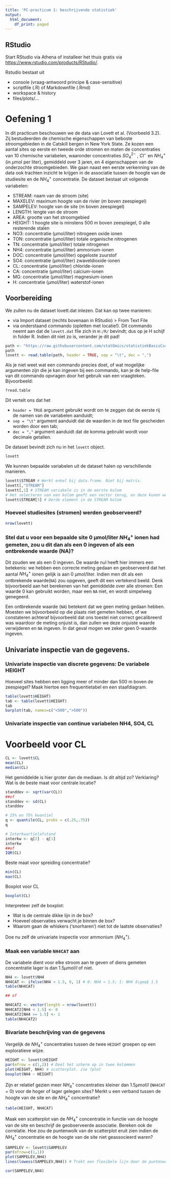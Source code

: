 ```yaml
---
title: 'PC-practicum 1: beschrijvende statistiek'
output:
  html_document:
    df_print: paged
---
```


## RStudio

Start RStudio via Athena of installeer het thuis gratis via <https://www.rstudio.com/products/RStudio/>.

Rstudio bestaat uit 

- console (vraag-antwoord principe & case-sensitive)
- scriptfile (.R) of Markdownfile (.Rmd)
- workspace & history
- files/plots/...


# Oefening 1

In dit practicum beschouwen we de data van Lovett et al. (Voorbeeld 3.2). Zij bestudeerden de chemische eigenschappen van beboste stroomgebieden in de Catskill bergen in New York State. Ze kozen een aantal sites op eerste en tweede orde stromen en maten de concentraties van 10 chemische variabelen, waaronder concentraties $SO_4^{2−}$ , $Cl^−$ en $NH_4^+$ (in $\mu$mol per liter), gemiddeld over 3 jaren, en 4 eigenschappen van de onderzochte stroomgebieden. We gaan naast een eerste verkenning van de data ook trachten inzicht te krijgen in de associatie tussen de hoogte van de studiesite en de $NH_4^+$ concentratie. De dataset bestaat uit volgende variabelen:

 - STREAM: naam van de stroom (site)
 - MAXELEV: maximum hoogte van de rivier (m boven zeespiegel)
 - SAMPELEV: hoogte van de site (m boven zeespiegel)
 - LENGTH: lengte van de stroom
 - AREA: grootte van het stroomgebied
 - HEIGHT: 1 hoogte site is minstens 500 m boven zeespiegel, 0 alle resterende stalen
 - NO3: concentratie (μmol/liter) nitrogeen oxide ionen
 - TON: concentratie (μmol/liter) totale organische nitrogenen
 - TN: concentratie (μmol/liter) totale nitrogenen
 - NH4: concentratie (μmol/liter) ammonium-ionen
 - DOC: concentratie (μmol/liter) opgeloste zuurstof
 - SO4: concentratie (μmol/liter) zwaveldioxide-ionen
 - CL: concentratie (μmol/liter) chloride-ionen
 - CA: concentratie (μmol/liter) calcium-ionen
 - MG: concentratie (μmol/liter) magnesium-ionen
 - H: concentratie (μmol/liter) waterstof-ionen


## Voorbereiding

We zullen nu de dataset lovett.dat inlezen. Dat kan op twee manieren:

 - via Import dataset (rechts bovenaan in RStudio) > From Text File
 - via onderstaand commando (opletten met locatie!). Dit commando neemt aan dat de `lovett.dat` file zich in `H:/R/` bevindt; dus op je H schijf in folder R. Indien dit niet zo is, verander je dit pad!

```r
path <- "https://raw.githubusercontent.com/statOmics/statistiekBasisCursus/gh-pages/practica/practicum1/data/lovett.dat"
path
lovett <- read.table(path, header = TRUE, sep = "\t", dec = ",")
```

Als je niet weet wat een commando precies doet, of wat mogelijke argumenten zijn die je kan ingeven bij een commando, kan je de help-file van dit commando opvragen door het gebruik van een vraagteken. Bijvoorbeeld:

```r
?read.table
```

Dit vertelt ons dat het

 - `header = TRUE` argument gebruikt wordt om te zeggen dat de eerste rij de namen van de variabelen aanduidt;
 - `sep = "\t"` argument aanduidt dat de waarden in de text file gescheiden worden door een tab;
 - `dec = ","` argument aanduidt dat de komma gebruikt wordt voor decimale getallen.

De dataset bevindt zich nu in het `lovett` object. 

```r
lovett
```

We kunnen bepaalde variabelen uit de dataset halen op verschillende manieren. 

```r
lovett$STREAM # Werkt enkel bij data.frame. Niet bij matrix.
lovett[,"STREAM"]
lovett[,1] # STREAM variabele is in de eerste kolom
# Het selecteren van een kolom geeft een vector terug, en deze kunen we opnieuw subsetten.
lovett$STREAM[3] # Derde element in de STREAM kolom
```

### Hoeveel studiesites (stromen) werden geobserveerd?

```r
nrow(lovett)
```

### Stel dat u voor een bepaalde site 0 μmol/liter $NH_4^+$ ionen had gemeten, zou u dit dan als een $0$ ingeven of als een ontbrekende waarde (NA)?

Dit zouden we als een $0$ ingeven. De waarde nul heeft hier immers een betekenis: we hebben een correcte meting gedaan en geobserveerd dat het aantal $NH_4^+$ ionen gelijk is aan 0 μmol/liter. Indien men dit als een ontbrekende waarde(`NA`) zou opgeven, geeft dit een vertekend beeld. Denk bijvoorbeeld aan het berekenen van het gemiddelde over alle stromen: Een waarde $0$ kan gebruikt worden, maar een `NA` niet, en wordt simpelweg genegeerd.

Een ontbrekende waarde (`NA`) betekent dat we geen meting gedaan hebben. Moesten we bijvoorbeeld op die plaats niet gemeten hebben, of we constateren achteraf bijvoorbeeld dat ons toestel niet correct gecalibreerd was waardoor de meting onjuist is, dan zullen we deze onjuiste waarde verwijderen en `NA` ingeven. In dat geval mogen we zeker geen 0-waarde ingeven.

## Univariate inspectie van de gegevens.

### Univariate inspectie van discrete gegevens: De variabele HEIGHT

Hoeveel sites hebben een ligging meer of minder dan 500 m boven de zeespiegel? Maak hiertoe een frequentietabel en een staafdiagram.

```r
table(lovett$HEIGHT)
tab <- table(lovett$HEIGHT)
tab
barplot(tab, names=c("<500",">500"))
```

### Univariate inspectie van continue variabelen NH4, SO4, CL

# Voorbeeld voor CL
```r
CL <- lovett$CL
mean(CL)
median(CL)
```

Het gemiddelde is hier groter dan de mediaan.
Is dit altijd zo? 
Verklaring?
Wat is de beste maat voor centrale locatie?

```r
standdev <- sqrt(var(CL))
##of
standdev <- sd(CL)
standdev

# 25% en 75% kwantiel
q <- quantile(CL, probs = c(.25,.75))
q

# Interkwartielafstand
interkw <- q[2] - q[1]
interkw
##of
IQR(CL)
```

Beste maat voor spreiding concentratie? 

```r
min(CL)
max(CL)
```

Boxplot voor CL

```r
boxplot(CL)
```

Interpreteer zelf de boxplot:

 - Wat is de centrale dikke lijn in de box?
 - Hoeveel observaties verwacht je binnen de box?
 - Waarom gaan de whiskers ('snorharen') niet tot de laatste observaties?

Doe nu zelf de univariate inspectie voor ammonium ($NH_4^+$).

### Maak een variable `NH4CAT` aan

De variabele dient voor elke stroom aan te geven of diens gemeten concentratie lager is dan $1.5 \mu mol/l$ of niet.

```r
NH4 <- lovett$NH4
NH4CAT <- ifelse(NH4 < 1.5, 0, 1) # 0: NH4 < 1.5; 1: NH4 $\geq$ 1.5
table(NH4CAT)

## of

NH4CAT2 <- vector(length = nrow(lovett))
NH4CAT2[NH4 < 1.5] <- 0
NH4CAT2[NH4 >= 1.5] <- 1
table(NH4CAT2)
```

### Bivariate beschrijving van de gegevens

Vergelijk de $NH_4^+$ concentraties tussen de twee `HEIGHT` groepen op een exploratieve wijze.

```r
HEIGHT <- lovett$HEIGHT
par(mfrow = c(1,2)) # Deel het scherm op in twee kolommen
plot(HEIGHT, NH4) # scatterplot. zie ?plot
boxplot(NH4 ~ HEIGHT)
```

Zijn er relatief gezien meer $NH_4^+$ concentraties kleiner dan $1.5 \mu mol/l$ (`NH4CAT` = 0) voor de hoger of lager gelegen sites? Merkt u een verband tussen de hoogte van de site en de $NH_4^+$ concentratie?

```r
table(HEIGHT, NH4CAT)
```

Maak een scatterplot van de $NH_4^+$ concentratie in functie van de hoogte van de site en beschrijf de geobserveerde associatie. Bereken ook de correlatie. Hoe zou de puntenwolk van de scatterplot eruit zien indien de $NH_4^+$ concentratie en de hoogte van de site niet geassocieerd waren?

```r
SAMPELEV <- lovett$SAMPELEV
par(mfrow=c(1,1))
plot(SAMPELEV,NH4)
lines(lowess(SAMPELEV,NH4)) # Trekt een flexibele lijn door de puntenwolk. Wil je weten hoe lowess werkt? Zie de paragraaf 'loess' hier: https://simplystatistics.org/2017/08/08/code-for-my-educational-gifs/ 
```

```r
cor(SAMPELEV,NH4)
```
